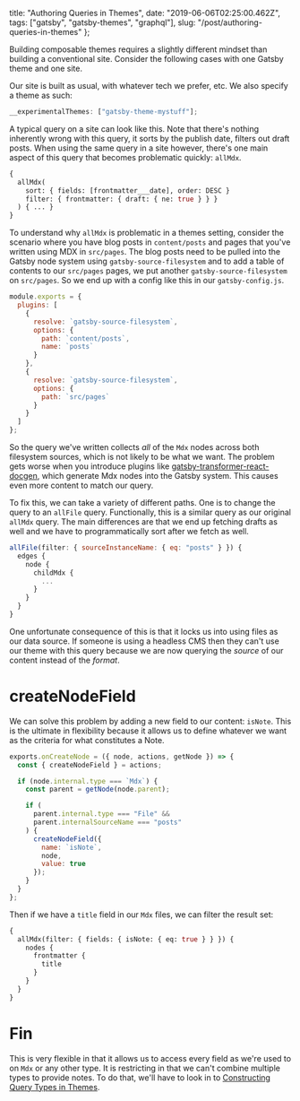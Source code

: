   title: "Authoring Queries in Themes",
  date: "2019-06-06T02:25:00.462Z",
  tags: ["gatsby", "gatsby-themes", "graphql"],
  slug: "/post/authoring-queries-in-themes"
};

Building composable themes requires a slightly different
mindset than building a conventional site. Consider the
following cases with one Gatsby theme and one site.

Our site is built as usual, with whatever tech we prefer,
etc. We also specify a theme as such:

```js
__experimentalThemes: ["gatsby-theme-mystuff"];
```

A typical query on a site can look like this. Note that
there's nothing inherently wrong with this query, it sorts
by the publish date, filters out draft posts. When using the
same query in a site however, there's one main aspect of
this query that becomes problematic quickly: `allMdx`.

```graphql
{
  allMdx(
    sort: { fields: [frontmatter___date], order: DESC }
    filter: { frontmatter: { draft: { ne: true } } }
  ) { ... }
}
```

To understand why `allMdx` is problematic in a themes
setting, consider the scenario where you have blog posts in
`content/posts` and pages that you've written using MDX in
`src/pages`. The blog posts need to be pulled into the
Gatsby node system using `gatsby-source-filesystem` and to
add a table of contents to our `src/pages` pages, we put
another `gatsby-source-filesystem` on `src/pages`. So we end
up with a config like this in our `gatsby-config.js`.

```js
module.exports = {
  plugins: [
    {
      resolve: `gatsby-source-filesystem`,
      options: {
        path: `content/posts`,
        name: `posts`
      }
    },
    {
      resolve: `gatsby-source-filesystem`,
      options: {
        path: `src/pages`
      }
    }
  ]
};
```

So the query we've written collects _all_ of the `Mdx` nodes
across both filesystem sources, which is not likely to be
what we want. The problem gets worse when you introduce
plugins like
[gatsby-transformer-react-docgen](https://github.com/gatsbyjs/gatsby/tree/cfc5126ba604ceaaf561d51007d6b67d115106b3/packages/gatsby-transformer-react-docgen),
which generate Mdx nodes into the Gatsby system. This causes
even more content to match our query.

To fix this, we can take a variety of different paths. One
is to change the query to an `allFile` query. Functionally,
this is a similar query as our original `allMdx` query. The
main differences are that we end up fetching drafts as well
and we have to programmatically sort after we fetch as well.

```js
allFile(filter: { sourceInstanceName: { eq: "posts" } }) {
  edges {
    node {
      childMdx {
        ...
      }
    }
  }
}
```

One unfortunate consequence of this is that it locks us into
using files as our data source. If someone is using a
headless CMS then they can't use our theme with this query
because we are now querying the _source_ of our content
instead of the _format_.

# createNodeField

We can solve this problem by adding a new field to our
content: `isNote`. This is the ultimate in flexibility
because it allows us to define whatever we want as the
criteria for what constitutes a Note.

```js
exports.onCreateNode = ({ node, actions, getNode }) => {
  const { createNodeField } = actions;

  if (node.internal.type === `Mdx`) {
    const parent = getNode(node.parent);

    if (
      parent.internal.type === "File" &&
      parent.internalSourceName === "posts"
    ) {
      createNodeField({
        name: `isNote`,
        node,
        value: true
      });
    }
  }
};
```

Then if we have a `title` field in our `Mdx` files, we can
filter the result set:

```graphql
{
  allMdx(filter: { fields: { isNote: { eq: true } } }) {
    nodes {
      frontmatter {
        title
      }
    }
  }
}
```

# Fin

This is very flexible in that it allows us to access every
field as we're used to on `Mdx` or any other type. It is
restricting in that we can't combine multiple types to
provide notes. To do that, we'll have to look in to
[Constructing Query Types in Themes](/post/constructing-query-types-in-themes).
